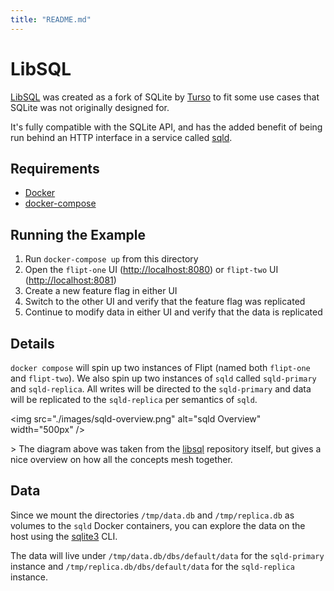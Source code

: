 ```yaml
---
title: "README.md"
---
```


# LibSQL

[LibSQL](https://github.com/tursodatabase/libsql) was created as a fork of SQLite by [Turso](https://turso.tech/) to fit some use cases that SQLite was not originally designed for. 

It's fully compatible with the SQLite API, and has the added benefit of being run behind an HTTP interface in a service called [sqld](https://github.com/tursodatabase/libsql/tree/main/libsql-server).

## Requirements

- [Docker](https://www.docker.com/)
- [docker-compose](https://docs.docker.com/compose/install/)

## Running the Example

1. Run `docker-compose up` from this directory
1. Open the `flipt-one` UI ([http://localhost:8080](http://localhost:8080)) or `flipt-two` UI ([http://localhost:8081](http://localhost:8081))
1. Create a new feature flag in either UI
1. Switch to the other UI and verify that the feature flag was replicated
1. Continue to modify data in either UI and verify that the data is replicated

## Details

`docker compose` will spin up two instances of Flipt (named both `flipt-one` and `flipt-two`). We also spin up two instances of `sqld` called `sqld-primary` and `sqld-replica`. All writes will be directed to the `sqld-primary` and data will be replicated to the `sqld-replica` per semantics of `sqld`.

&lt;img src="./images/sqld-overview.png" alt="sqld Overview" width="500px" /&gt;

&gt; The diagram above was taken from the [libsql](https://github.com/tursodatabase/libsql) repository itself, but gives a nice overview on how all the concepts mesh together.

## Data

Since we mount the directories `/tmp/data.db` and `/tmp/replica.db` as volumes to the `sqld` Docker containers, you can explore the data on the host using the [sqlite3](https://www.sqlite.org/download.html) CLI. 

The data will live under `/tmp/data.db/dbs/default/data` for the `sqld-primary` instance and `/tmp/replica.db/dbs/default/data` for the `sqld-replica` instance.
